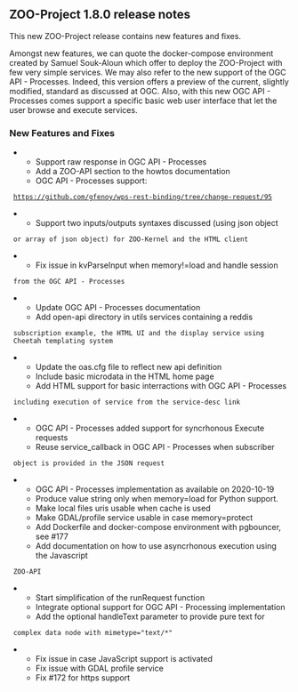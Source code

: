 
== ZOO-Project 1.8.0 release notes ==

This new ZOO-Project release contains new features and fixes.

Amongst new features, we can quote the docker-compose environment created by Samuel Souk-Aloun which offer to deploy the ZOO-Project with few very simple services. We may also refer to the new support of the OGC API - Processes. Indeed, this version offers a preview of the current, slightly modified, standard as discussed at OGC. Also, with this new OGC API - Processes comes support a specific basic web user interface that let the user browse and execute services.

=== New Features and Fixes ===

**Support raw response in OGC API - Processes
**Add a ZOO-API section to the howtos documentation
**OGC API - Processes support:
  https://github.com/gfenoy/wps-rest-binding/tree/change-request/95
**Support two inputs/outputs syntaxes discussed (using json object
  or array of json object) for ZOO-Kernel and the HTML client
**Fix issue in kvParseInput when memory!=load and handle session
  from the OGC API - Processes
**Update OGC API - Processes documentation
**Add open-api directory in utils services containing a reddis
  subscription example, the HTML UI and the display service using
  Cheetah templating system
**Update the oas.cfg file to reflect new api definition
**Include basic microdata in the HTML home page 
**Add HTML support for basic interractions with OGC API - Processes
  including execution of service from the service-desc link
**OGC API - Processes added support for syncrhonous Execute requests
**Reuse service_callback in OGC API - Processes when subscriber
  object is provided in the JSON request
**OGC API - Processes implementation as available on 2020-10-19
**Produce value string only when memory=load for Python support.
**Make local files uris usable when cache is used
**Make GDAL/profile service usable in case memory=protect 
**Add Dockerfile and docker-compose environment with pgbouncer, see #177
**Add documentation on how to use asyncrhonous execution using the Javascript
  ZOO-API
**Start simplification of the runRequest function
**Integrate optional support for OGC API - Processing implementation
**Add the optional handleText parameter to provide pure text for
  complex data node with mimetype="text/*"
**Fix issue in case JavaScript support is activated
**Fix issue with GDAL profile service
**Fix #172 for https support 



{{TracNotice|{{PAGENAME}}}}